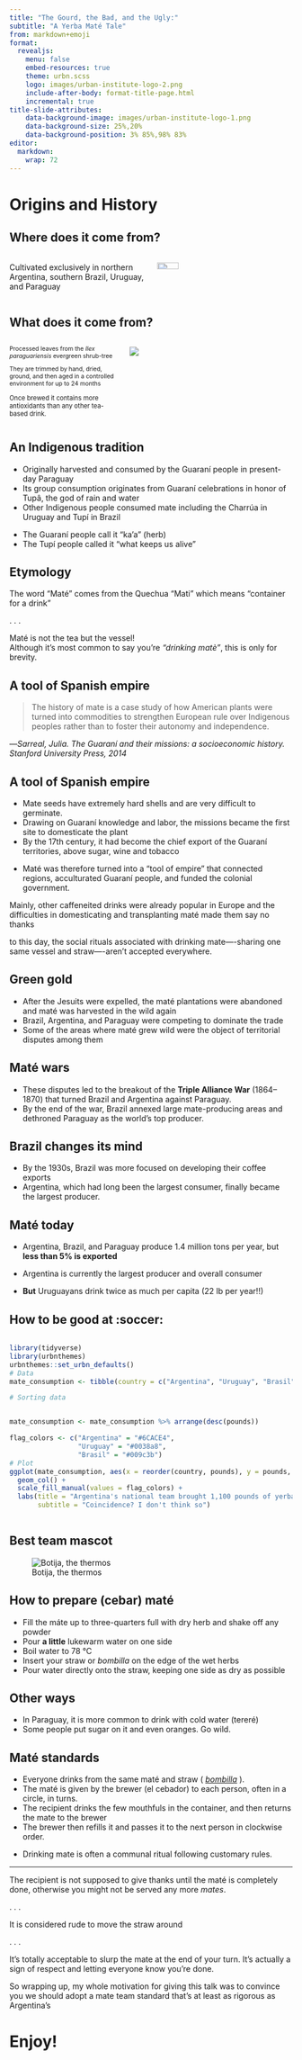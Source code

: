 ```yaml
---
title: "The Gourd, the Bad, and the Ugly:" 
subtitle: "A Yerba Maté Tale"
from: markdown+emoji
format: 
  revealjs:
    menu: false 
    embed-resources: true
    theme: urbn.scss    
    logo: images/urban-institute-logo-2.png
    include-after-body: format-title-page.html
    incremental: true   
title-slide-attributes: 
    data-background-image: images/urban-institute-logo-1.png
    data-background-size: 25%,20%
    data-background-position: 3% 85%,98% 83%
editor: 
  markdown: 
    wrap: 72
---
```


# Origins and History

## Where does it come from? {.nostretch}

::: columns
::: {.column width="50%"}
Cultivated exclusively in northern Argentina, southern Brazil, Uruguay,
and Paraguay
:::

::: {.column width="50%"}
![](images/growing-range.png){.r-fit-text width="40%"}
:::
:::

## What does it come from?

::: columns
::: {.column width="40%"}
::: {.fragment .fade-in-then-out fragment-index="1"}
::: {style="font-size: 75%"}
Processed leaves from the *Ilex paraguariensis* evergreen shrub-tree
:::
:::

::: {.fragment .fade-in-then-out fragment-index="2"}
::: {style="font-size: 75%"}
They are trimmed by hand, dried, ground, and then aged in a controlled
environment for up to 24 months
:::
:::

::: {.fragment fragment-index="3"}
::: {style="font-size: 80%"}
::: {.callout-note title="Fact"}
Once brewed it contains more antioxidants than any other tea-based
drink.
:::
:::
:::
:::

::: {.column width="60%"}
::: {.fragment fragment-index=1}
![](images/plant-of-the-month.png)
:::
:::
:::

## An Indigenous tradition

::: incremental
-   Originally harvested and consumed by the Guaraní people in
    present-day Paraguay
-   Its group consumption originates from Guaraní celebrations in honor
    of Tupâ, the god of rain and water
-   Other Indigenous people consumed mate including the Charrúa in
    Uruguay and Tupí in Brazil
:::

::: notes
-   The Guaraní people call it "ka'a" (herb)
-   The Tupí people called it "what keeps us alive"
:::

## Etymology

The word "Maté" comes from the Quechua "Mati" which means "container for
a drink"

. . .

::: callout-note
Maté is not the tea but the vessel! <br> Although it's most common to
say you're *"drinking matè"*, this is only for brevity.
:::

## A tool of Spanish empire

> The history of mate is a case study of how American plants were turned
> into commodities to strengthen European rule over Indigenous peoples
> rather than to foster their autonomy and independence.

---*Sarreal, Julia. The Guaraní and their missions: a socioeconomic
history. Stanford University Press, 2014*

## A tool of Spanish empire

::: incremental
-   Mate seeds have extremely hard shells and are very difficult to
    germinate.
-   Drawing on Guaraní knowledge and labor, the missions became the
    first site to domesticate the plant
-   By the 17th century, it had become the chief export of the Guaraní
    territories, above sugar, wine and tobacco
:::

::: notes
-   Maté was therefore turned into a "tool of empire" that connected
    regions, acculturated Guaraní people, and funded the colonial
    government.

Mainly, other caffeneited drinks were already popular in Europe and the
difficulties in domesticating and transplanting maté made them say no
thanks

to this day, the social rituals associated with drinking mate----sharing
one same vessel and straw----aren't accepted everywhere.
:::

## Green gold

-   After the Jesuits were expelled, the maté plantations were abandoned
    and maté was harvested in the wild again
-   Brazil, Argentina, and Paraguay were competing to dominate the trade
-   Some of the areas where maté grew wild were the object of
    territorial disputes among them

## Maté wars

-   These disputes led to the breakout of the **Triple Alliance War**
    (1864--1870) that turned Brazil and Argentina against Paraguay.
-   By the end of the war, Brazil annexed large mate-producing areas and
    dethroned Paraguay as the world's top producer.

## Brazil changes its mind

-   By the 1930s, Brazil was more focused on developing their coffee
    exports
-   Argentina, which had long been the largest consumer, finally became
    the largest producer.

## Maté today

::: incremental
-   Argentina, Brazil, and Paraguay produce 1.4 million tons per year,
    but **less than 5% is exported**

-   Argentina is currently the largest producer and overall consumer

-   **But** Uruguayans drink twice as much per capita (22 lb per year!!)
:::

## How to be good at :soccer:

::: columns
::: {.column width="100%"}
```r
library(tidyverse)
library(urbnthemes)
urbnthemes::set_urbn_defaults()
# Data
mate_consumption <- tibble(country = c("Argentina", "Uruguay", "Brasil"), pounds = c(1100, 530, 26))

# Sorting data


mate_consumption <- mate_consumption %>% arrange(desc(pounds))

flag_colors <- c("Argentina" = "#6CACE4", 
                 "Uruguay" = "#0038a8",  
                 "Brasil" = "#009c3b") 
# Plot
ggplot(mate_consumption, aes(x = reorder(country, pounds), y = pounds, fill = country)) +
  geom_col() +
  scale_fill_manual(values = flag_colors) + 
  labs(title = "Argentina's national team brought 1,100 pounds of yerba to Qatar in 2022",
       subtitle = "Coincidence? I don't think so")

```
:::
:::

## Best team mascot

![Botija, the thermos](images/botija.jpeg)

## How to prepare (cebar) maté

::: incremental
-   Fill the máte up to three-quarters full with dry herb and shake off
    any powder
-   Pour **a little** lukewarm water on one side
-   Boil water to 78 °C
-   Insert your straw or *bombilla* on the edge of the wet herbs
-   Pour water directly onto the straw, keeping one side as dry as
    possible
:::

## Other ways

::: incremental
-   In Paraguay, it is more common to drink with cold water (tereré)
-   Some people put sugar on it and even oranges. Go wild.
:::

## Maté standards

::: incremental
-   Everyone drinks from the same maté and straw
    ( [*bombilla*](https://en.wikipedia.org/wiki/Bombilla "Bombilla") ).
-   The maté is given by the brewer (el cebador) to each person, often
    in a circle, in turns.
-   The recipient drinks the few mouthfuls in the container, and then
    returns the mate to the brewer
-   The brewer then refills it and passes it to the next person in
    clockwise order.
:::

::: notes
-   Drinking mate is often a communal ritual following customary rules.
:::

------------------------------------------------------------------------

::: callout-important
The recipient is not supposed to give thanks until the maté is
completely done, otherwise you might not be served any more *mates*.
:::

. . .

::: callout-important
It is considered rude to move the straw around
:::

. . .

::: callout-tip
It's totally acceptable to slurp the mate at the end of your turn. It's
actually a sign of respect and letting everyone know you're done.
:::

::: notes
So wrapping up, my whole motivation for giving this talk was to convince
you we should adopt a mate team standard that's at least as rigorous as
Argentina's
:::

# Enjoy!
